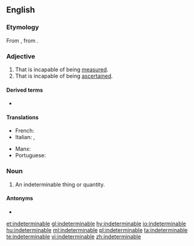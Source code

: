 {{also|indéterminable}}
==English==

===Etymology===
From {{etyl|frm|en}} {{term|indeterminable|lang=frm}}, from {{etyl|LL.|en}} {{term|indeterminabilis|lang=la}}.

===Adjective===
{{en-adj}}

# That is incapable of being [[measure]]d.
# That is incapable of being [[ascertain]]ed.

====Derived terms====
* {{l|en|indeterminably}}

====Translations====
{{ttbc-top}}
* French: {{t+check|fr|indéterminable}}
* Italian: {{t+check|it|imprecisabile}}, {{t+check|it|indeterminabile}}
{{trans-mid}}
* Manx: {{t+check|gv|neuhoiaghagh}}
* Portuguese: {{t+check|pt|indeterminável}}
{{trans-bottom}}

===Noun===
{{en-noun}}

# An indeterminable thing or quantity.

====Antonyms====
* {{l|en|determinable}}

[[et:indeterminable]]
[[gl:indeterminable]]
[[hy:indeterminable]]
[[io:indeterminable]]
[[hu:indeterminable]]
[[ml:indeterminable]]
[[pl:indeterminable]]
[[ta:indeterminable]]
[[te:indeterminable]]
[[vi:indeterminable]]
[[zh:indeterminable]]